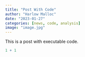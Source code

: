 ```yaml
---
title: "Post With Code"
author: "Harlow Malloc"
date: "2023-01-27"
categories: [news, code, analysis]
image: "image.jpg"
---
```


This is a post with executable code.

```r
1 + 1
```
